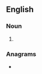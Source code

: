 ==English==

===Noun===
{{head|en|noun form}}

# {{plural of|hooker|lang=en}}

===Anagrams===
* {{anagrams|en|a=ehkoors|rehooks|reshook}}